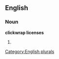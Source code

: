 
==English==

===Noun===
'''clickwrap licenses'''

# {{plural of|[[clickwrap license]]}}

[[Category:English plurals]]
